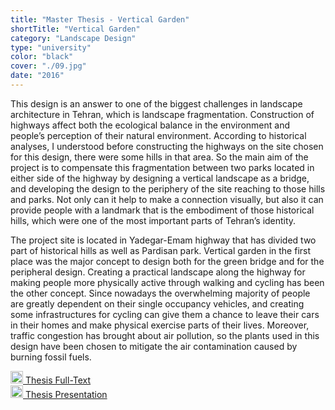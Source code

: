 ```yaml
---
title: "Master Thesis - Vertical Garden"
shortTitle: "Vertical Garden"
category: "Landscape Design"
type: "university"
color: "black"
cover: "./09.jpg"
date: "2016"
---
```


This design is an answer to one of the biggest challenges in landscape architecture in Tehran, which is landscape fragmentation. Construction of highways affect both the ecological balance in the environment and people’s perception of their natural environment. According to historical analyses, I understood before constructing the highways on the site chosen for this design, there were some hills in that area. So the main aim of the project is to compensate this fragmentation between two parks located in either side of the highway by designing a vertical landscape as a bridge, and developing the design to the periphery of the site reaching to those hills and parks. Not only can it help to make a connection visually, but also it can provide people with a landmark that is the embodiment of those historical hills, which were one of the most important parts of Tehran’s identity. 

The project site is located in Yadegar-Emam highway that has divided two part of historical hills as well as Pardisan park. Vertical garden in the first place was the major concept to design both for the green bridge and for the peripheral design. Creating a practical landscape along the highway for making people more physically active through walking and cycling has been the other concept. Since nowadays the overwhelming majority of people are greatly dependent on their single occupancy vehicles, and creating some infrastructures for cycling can give them a chance to leave their cars in their homes and make physical exercise parts of their lives. Moreover, traffic congestion has brought about air pollution, so the plants used in this design have been chosen to mitigate the air contamination caused by burning fossil fuels.

[<img src="/icons/book.svg" width="20" height="20" /> Thesis Full-Text](/docs/master-thesis-full-text.pdf) <br />
[<img src="/icons/presentation.svg" width="20" height="20" /> Thesis Presentation](/docs/master-thesis-presentation.pdf)
